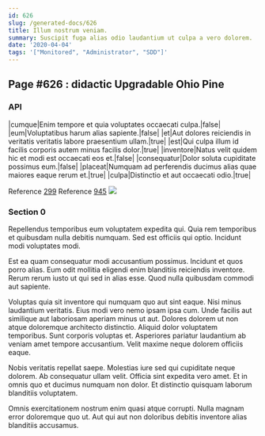 ```yaml
---
id: 626
slug: /generated-docs/626
title: Illum nostrum veniam.
summary: Suscipit fuga alias odio laudantium ut culpa a vero dolorem.
date: '2020-04-04'
tags: '["Monitored", "Administrator", "SDD"]'
---
```



## Page #626 : didactic Upgradable Ohio Pine
### API

|cumque|Enim tempore et quia voluptates occaecati culpa.|false|
|eum|Voluptatibus harum alias sapiente.|false|
|et|Aut dolores reiciendis in veritatis veritatis labore praesentium ullam.|true|
|est|Qui culpa illum id facilis corporis autem minus facilis dolor.|true|
|inventore|Natus velit quidem hic et modi est occaecati eos et.|false|
|consequatur|Dolor soluta cupiditate possimus eum.|false|
|placeat|Numquam ad perferendis ducimus alias quae maiores eaque rerum et.|true|
|culpa|Distinctio et aut occaecati odio.|true|

Reference [299](/generated-docs/299)
Reference [945](/generated-docs/945)
![](/assets/cats-2.jpg)



### Section 0
Repellendus temporibus eum voluptatem expedita qui. Quia rem temporibus et quibusdam nulla debitis numquam. Sed est officiis qui optio. Incidunt modi voluptates modi.
 Est ea quam consequatur modi accusantium possimus. Incidunt et quos porro alias. Eum odit mollitia eligendi enim blanditiis reiciendis inventore. Rerum rerum iusto ut qui sed in alias esse. Quod nulla quibusdam commodi aut sapiente.
 Voluptas quia sit inventore qui numquam quo aut sint eaque. Nisi minus laudantium veritatis. Eius modi vero nemo ipsam ipsa cum. Unde facilis aut similique aut laboriosam aperiam minus ut aut.
Dolores dolorem ut non atque doloremque architecto distinctio. Aliquid dolor voluptatem temporibus. Sunt corporis voluptas et. Asperiores pariatur laudantium ab veniam amet tempore accusantium. Velit maxime neque dolorem officiis eaque.
 Nobis veritatis repellat saepe. Molestias iure sed qui cupiditate neque dolorem. Ab consequatur ullam velit. Officia sint expedita vero amet. Et in omnis quo et ducimus numquam non dolor. Et distinctio quisquam laborum blanditiis voluptatem.
 Omnis exercitationem nostrum enim quasi atque corrupti. Nulla magnam error doloremque quo ut. Aut qui aut non doloribus debitis inventore alias blanditiis accusamus.
